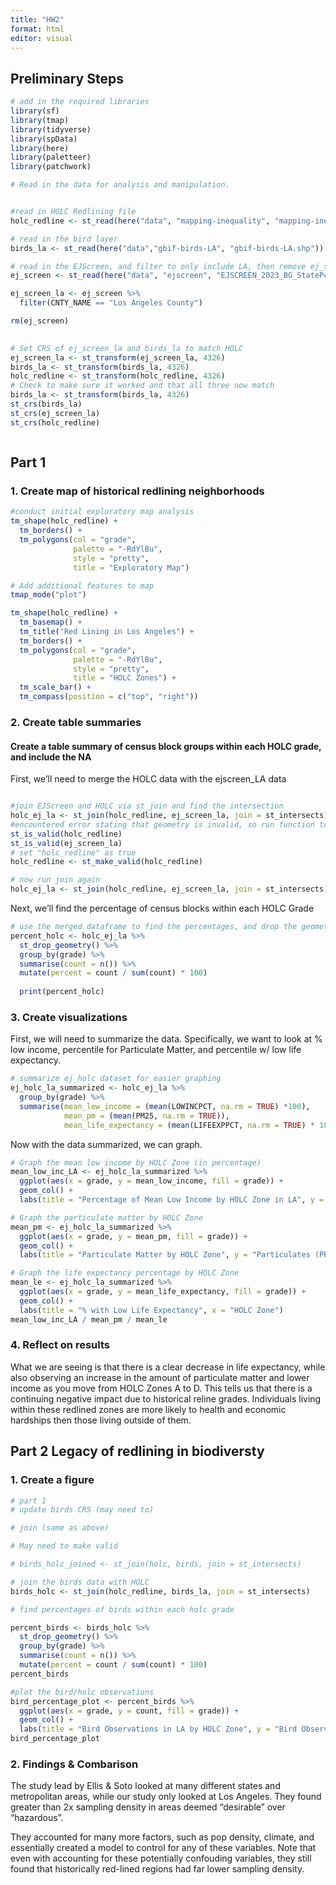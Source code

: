 ```yaml
---
title: "HW2"
format: html
editor: visual
---
```


## Preliminary Steps

```r
# add in the required libraries
library(sf)
library(tmap)
library(tidyverse)
library(spData)
library(here)
library(paletteer)
library(patchwork)

```

```r
# Read in the data for analysis and manipulation.


#read in HOLC Redlining file
holc_redline <- st_read(here("data", "mapping-inequality", "mapping-inequality-los-angeles.json"))

# read in the bird layer
birds_la <- st_read(here("data","gbif-birds-LA", "gbif-birds-LA.shp"))

# read in the EJScreen, and filter to only include LA, then remove ej_screen to free memory for R Session
ej_screen <- st_read(here("data", "ejscreen", "EJSCREEN_2023_BG_StatePct_with_AS_CNMI_GU_VI.gdb"))

ej_screen_la <- ej_screen %>%
  filter(CNTY_NAME == "Los Angeles County")

rm(ej_screen)
  
```

```r
# Set CRS of ej_screen_la and birds_la to match HOLC
ej_screen_la <- st_transform(ej_screen_la, 4326)
birds_la <- st_transform(birds_la, 4326)
holc_redline <- st_transform(holc_redline, 4326)
# Check to make sure it worked and that all three now match
birds_la <- st_transform(birds_la, 4326)
st_crs(birds_la)
st_crs(ej_screen_la)
st_crs(holc_redline)
```

```r

```

## Part 1

### 1. Create map of historical redlining neighborhoods

```r
#conduct initial exploratory map analysis
tm_shape(holc_redline) +
  tm_borders() +
  tm_polygons(col = "grade",
              palette = "-RdYlBu",
              style = "pretty",
              title = "Exploratory Map")
```

```r
# Add additional features to map
tmap_mode("plot")

tm_shape(holc_redline) +
  tm_basemap() +
  tm_title("Red Lining in Los Angeles") +
  tm_borders() +
  tm_polygons(col = "grade",
              palette = "-RdYlBu",
              style = "pretty",
              title = "HOLC Zones") +
  tm_scale_bar() +
  tm_compass(position = c("top", "right")) 
```

### 2. Create table summaries

#### Create a table summary of census block groups within each HOLC grade, and include the NA 

First, we'll need to merge the HOLC data with the ejscreen_LA data

```r
```

```r
#join EJScreen and HOLC via st_join and find the intersection
holc_ej_la <- st_join(holc_redline, ej_screen_la, join = st_intersects)
#encountered error stating that geometry is invalid, so run function to determine which data frame has issues 
st_is_valid(holc_redline)
st_is_valid(ej_screen_la)
# set "holc_redline" as true
holc_redline <- st_make_valid(holc_redline)

# now run join again
holc_ej_la <- st_join(holc_redline, ej_screen_la, join = st_intersects)
```

Next, we'll find the percentage of census blocks within each HOLC Grade

```r
# use the merged dataframe to find the percentages, and drop the geometries.
percent_holc <- holc_ej_la %>%
  st_drop_geometry() %>%
  group_by(grade) %>%
  summarise(count = n()) %>%
  mutate(percent = count / sum(count) * 100)
  
  print(percent_holc)
```

### 3. Create visualizations

First, we will need to summarize the data. Specifically, we want to look at % low income, percentile for Particulate Matter, and percentile w/ low life expectancy.

```r
# summarize ej_holc dataset for easier graphing
ej_holc_la_summarized <- holc_ej_la %>%
  group_by(grade) %>%
  summarise(mean_low_income = (mean(LOWINCPCT, na.rm = TRUE) *100),
            mean_pm = (mean(PM25, na.rm = TRUE)),
            mean_life_expectancy = (mean(LIFEEXPPCT, na.rm = TRUE) * 100))

```

Now with the data summarized, we can graph.

```r
# Graph the mean low income by HOLC Zone (in percentage)
mean_low_inc_LA <- ej_holc_la_summarized %>%
  ggplot(aes(x = grade, y = mean_low_income, fill = grade)) +
  geom_col() +
  labs(title = "Percentage of Mean Low Income by HOLC Zone in LA", y = "% Mean Low Income", x = "HOLC Zone")

# Graph the particulate matter by HOLC Zone
mean_pm <- ej_holc_la_summarized %>%
  ggplot(aes(x = grade, y = mean_pm, fill = grade)) +
  geom_col() +
  labs(title = "Particulate Matter by HOLC Zone", y = "Particulates (PPM)", x = "HOLC Zone")

# Graph the life expectancy percentage by HOLC Zone
mean_le <- ej_holc_la_summarized %>%
  ggplot(aes(x = grade, y = mean_life_expectancy, fill = grade)) +
  geom_col() +
  labs(title = "% with Low Life Expectancy", x = "HOLC Zone")
mean_low_inc_LA / mean_pm / mean_le
```

### 4. Reflect on results

What we are seeing is that there is a clear decrease in life expectancy, while also observing an increase in the amount of particulate matter and lower income as you move from HOLC Zones A to D. This tells us that there is a continuing negative impact due to historical reline grades. Individuals living within these redlined zones are more likely to health and economic hardships then those living outside of them.

## Part 2 Legacy of redlining in biodiversty

### 1. Create a figure

```r
# part 1
# update birds CRS (may need to)

# join (same as above)

# May need to make valid

# birds_holc_joined <- st_join(holc, birds, join = st_intersects)


```

```r
# join the birds data with HOLC
birds_holc <- st_join(holc_redline, birds_la, join = st_intersects)
```

```r
# find percentages of birds within each holc grade

percent_birds <- birds_holc %>%
  st_drop_geometry() %>%
  group_by(grade) %>%
  summarise(count = n()) %>%
  mutate(percent = count / sum(count) * 100)
percent_birds

#plot the bird/holc observations
bird_percentage_plot <- percent_birds %>%
  ggplot(aes(x = grade, y = count, fill = grade)) +
  geom_col() +
  labs(title = "Bird Observations in LA by HOLC Zone", y = "Bird Observations", x = "HOLC Zone")
bird_percentage_plot

```

### 2. Findings & Combarison

The study lead by Ellis & Soto looked at many different states and metropolitan areas, while our study only looked at Los Angeles. They found greater than 2x sampling density in areas deemed "desirable" over "hazardous".

They accounted for many more factors, such as pop density, climate, and essentially created a model to control for any of these variables. Note that even with accounting for these potentially confouding variables, they still found that historically red-lined regions had far lower sampling density.
